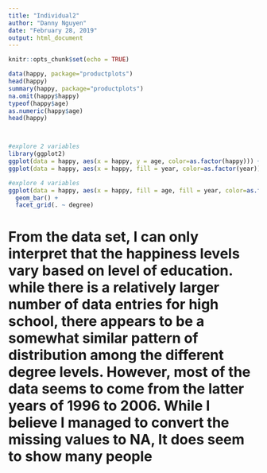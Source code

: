 ---
title: "Individual2"
author: "Danny Nguyen"
date: "February 28, 2019"
output: html_document
---

```{r setup, include=FALSE}
knitr::opts_chunk$set(echo = TRUE)
```


```{r}
data(happy, package="productplots")
head(happy)
summary(happy, package="productplots")
na.omit(happy$happy)
typeof(happy$age)
as.numeric(happy$age)
head(happy)



#explore 2 variables
library(ggplot2)
ggplot(data = happy, aes(x = happy, y = age, color=as.factor(happy))) + geom_point()
ggplot(data = happy, aes(x = happy, fill = year, color=as.factor(year))) + geom_bar()

#explore 4 variables
ggplot(data = happy, aes(x = happy, fill = age, fill = year, color=as.factor(year))) +
  geom_bar() + 
  facet_grid(. ~ degree)


```

# From the data set, I can only interpret that the happiness levels vary based on level of education. while there is a relatively larger number of data entries for high school, there appears to be a somewhat similar pattern of distribution among the different degree levels. However, most of the data seems to come from the latter years of 1996 to 2006. While I believe I managed to convert the missing values to NA, It does seem to show many people 
